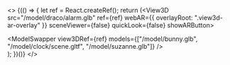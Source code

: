 
<>
  {(() => {
    let ref = React.createRef();
    return (<View3D src="/model/draco/alarm.glb"
      ref={ref}
      webAR={{ overlayRoot: ".view3d-ar-overlay" }}
      sceneViewer={false}
      quickLook={false}
      showARButton>
      <div className="view3d-ar-overlay">
        <ModelSwapper view3DRef={ref} models={["/model/bunny.glb", "/model/clock/scene.gltf", "/model/suzanne.glb"]}  />
      </div>
    </View3D>);
  })()}
</>
